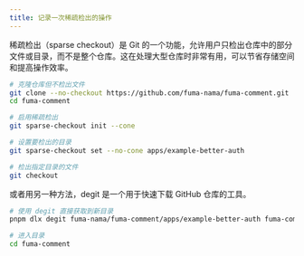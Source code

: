 ```yaml
---
title: 记录一次稀疏检出的操作
---
```


稀疏检出（sparse checkout）是 Git 的一个功能，允许用户只检出仓库中的部分文件或目录，而不是整个仓库。这在处理大型仓库时非常有用，可以节省存储空间和提高操作效率。

```bash title="终端"
# 克隆仓库但不检出文件
git clone --no-checkout https://github.com/fuma-nama/fuma-comment.git
cd fuma-comment

# 启用稀疏检出
git sparse-checkout init --cone

# 设置要检出的目录
git sparse-checkout set --no-cone apps/example-better-auth

# 检出指定目录的文件
git checkout
```

或者用另一种方法，degit 是一个用于快速下载 GitHub 仓库的工具。

```bash title="终端"
# 使用 degit 直接获取到新目录
pnpm dlx degit fuma-nama/fuma-comment/apps/example-better-auth fuma-comment

# 进入目录
cd fuma-comment
```